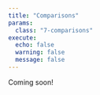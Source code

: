 ```yaml
---
title: "Comparisons"
params:
  class: "7-comparisons"
execute:
  echo: false
  warning: false
  message: false
---
```


Coming soon!